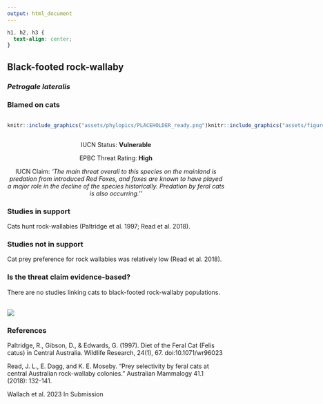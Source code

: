 ```yaml
---
output: html_document
---
```

```css
h1, h2, h3 {
  text-align: center;
}
```

## **Black-footed rock-wallaby**
### *Petrogale lateralis*
### Blamed on cats

:::: {style="display: flex;"}

::: {}
  ```r
  knitr::include_graphics("assets/phylopics/PLACEHOLDER_ready.png")
  ```
:::

::: {}

:::

::: {}
  ```r
  knitr::include_graphics("assets/figures/Map_Cat_Petrogale lateralis.png")
  ```
:::

::::
<center>
IUCN Status: **Vulnerable**

EPBC Threat Rating: **High**

IUCN Claim: *'The main threat overall to this species on the mainland is predation from introduced Red Foxes, and foxes are known to have played a major role in the decline of the species historically. Predation by feral cats is also occurring.''*

</center>

### Studies in support

Cats hunt rock-wallabies (Paltridge et al. 1997; Read et al. 2018).

### Studies not in support

Cat prey preference for rock wallabies was relatively low (Read et al. 2018).

### Is the threat claim evidence-based?

There are no studies linking cats to black-footed rock-wallaby populations.
<br>
<br>

![](assets/figures/Main_Evidence_Cat_Petrogale lateralis.png)

### References

Paltridge, R., Gibson, D., & Edwards, G. (1997). Diet of the Feral Cat (Felis catus) in Central Australia. Wildlife Research, 24(1), 67. doi:10.1071/wr96023 

Read, J. L., E. Dagg, and K. E. Moseby. "Prey selectivity by feral cats at central Australian rock-wallaby colonies." Australian Mammalogy 41.1 (2018): 132-141.

Wallach et al. 2023 In Submission

